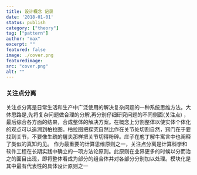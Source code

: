 ```yaml
---
title: 设计概念 记录 
date: '2018-01-01' 
status: publish 
category: ["theory"]
tag: ["pattern"]
author: "max"
excerpt: ""
featured: false 
image: ./cover.png 
featuredimage:
src: "cover.png"
alt: ""
---
```


### 关注点分离

关注点分离是日常生活和生产中广泛使用的解决复杂问题的一种系统思维方法。大体思路是,先将复杂问题做合理的分解,再分别仔细研究问题的不同侧面(关注点)
，最后综合各方面的结果，合成整体的解决方案。在概念上分割整体以使实体个体化的观点可以追溯到柏拉图。柏拉图把探究自然比作在关节处切割自然，窍门在于要找到关节，不要像生疏的屠夫那样把关节切得粉碎。庄子在庖丁解牛寓言中也阐释了类似的真知灼见。
作为最重要的计算思维原则之一，关注点分离是计算科学和软件工程在长期实践中确立的一项方法论原则。此原则在业界更多的时候以分而治之的面目出现，即将整体看成为部分的组合体并对各部分分别加以处理。模块化是其中最有代表性的具体设计原则之一


